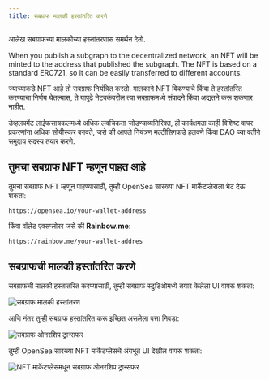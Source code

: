 ```yaml
---
title: सबग्राफ मालकी हस्तांतरित करणे
---
```


आलेख सबग्राफच्या मालकीच्या हस्तांतरणास समर्थन देतो.

When you publish a subgraph to the decentralized network, an NFT will be minted to the address that published the subgraph. The NFT is based on a standard ERC721, so it can be easily transferred to different accounts.

ज्याच्याकडे NFT आहे तो सबग्राफ नियंत्रित करतो. मालकाने NFT विकण्याचे किंवा ते हस्तांतरित करण्याचा निर्णय घेतल्यास, ते यापुढे नेटवर्कवरील त्या सबग्राफमध्ये संपादने किंवा अद्यतने करू शकणार नाहीत.

डेव्हलपमेंट लाईफसायकलमध्ये अधिक लवचिकता जोडण्याव्यतिरिक्त, ही कार्यक्षमता काही विशिष्ट वापर प्रकरणांना अधिक सोयीस्कर बनवते, जसे की आपले नियंत्रण मल्टीसिगकडे हलवणे किंवा DAO च्या वतीने समुदाय सदस्य तयार करणे.

## तुमचा सबग्राफ NFT म्हणून पाहत आहे

तुमचा सबग्राफ NFT म्हणून पाहण्यासाठी, तुम्ही OpenSea सारख्या NFT मार्केटप्लेसला भेट देऊ शकता:

```
https://opensea.io/your-wallet-address
```

किंवा वॉलेट एक्सप्लोरर जसे की **Rainbow.me**:

```
https://rainbow.me/your-wallet-addres
```

## सबग्राफची मालकी हस्तांतरित करणे

सबग्राफची मालकी हस्तांतरित करण्यासाठी, तुम्ही सबग्राफ स्टुडिओमध्ये तयार केलेला UI वापरू शकता:

![सबग्राफ मालकी हस्तांतरण](/img/subgraph-ownership-transfer-1.png)

आणि नंतर तुम्ही सबग्राफ हस्तांतरित करू इच्छित असलेला पत्ता निवडा:

![सबग्राफ ओनरशिप ट्रान्सफर](/img/subgraph-ownership-transfer-2.png)

तुम्ही OpenSea सारख्या NFT मार्केटप्लेसचे अंगभूत UI देखील वापरू शकता:

![NFT मार्केटप्लेसमधून सबग्राफ ओनरशिप ट्रान्सफर](/img/subgraph-ownership-transfer-nft-marketplace.png)
